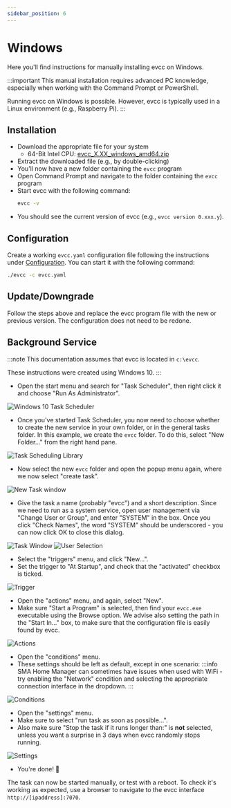 ```yaml
---
sidebar_position: 6
---
```


# Windows

Here you'll find instructions for manually installing evcc on Windows.

:::important
This manual installation requires advanced PC knowledge, especially when working with the Command Prompt or PowerShell.

Running evcc on Windows is possible.
However, evcc is typically used in a Linux environment (e.g., Raspberry Pi).
:::

## Installation

- Download the appropriate file for your system
  - 64-Bit Intel CPU: [evcc_X.XX_windows_amd64.zip](https://github.com/evcc-io/evcc/releases/latest)
- Extract the downloaded file (e.g., by double-clicking)
- You'll now have a new folder containing the `evcc` program
- Open Command Prompt and navigate to the folder containing the `evcc` program
- Start evcc with the following command:
  ```sh
  evcc -v
  ```
- You should see the current version of evcc (e.g., `evcc version 0.xxx.y`).

## Configuration

Create a working `evcc.yaml` configuration file following the instructions under [Configuration](./configuration).
You can start it with the following command:

```sh
./evcc -c evcc.yaml
```

## Update/Downgrade

Follow the steps above and replace the evcc program file with the new or previous version.
The configuration does not need to be redone.

## Background Service

:::note
This documentation assumes that evcc is located in `c:\evcc`.

These instructions were created using Windows 10.
:::

- Open the start menu and search for "Task Scheduler", then right click it and choose "Run As Administrator".

![Windows 10 Task Scheduler](win10-srv/win10-srv-1.png)

- Once you've started Task Scheduler, you now need to choose whether to create the new service in your own folder, or in the general tasks folder.
  In this example, we create the `evcc` folder. To do this, select "New Folder..." from the right hand pane.

![Task Scheduling Library](win10-srv/win10-srv-2.png)

- Now select the new `evcc` folder and open the popup menu again, where we now select "create task".

![New Task window](win10-srv/win10-srv-3.png)

- Give the task a name (probably "evcc") and a short description. Since we need to run as a system service, open user management via "Change User or Group", and enter "SYSTEM" in the box. Once you click "Check Names", the word "SYSTEM" should be underscored - you can now click OK to close this dialog.

![Task Window](win10-srv/win10-srv-4.png) ![User Selection](win10-srv/win10-srv-5.png)

- Select the "triggers" menu, and click "New...".
- Set the trigger to "At Startup", and check that the "activated" checkbox is ticked.

![Trigger](win10-srv/win10-srv-6.png)

- Open the "actions" menu, and again, select "New".
- Make sure "Start a Program" is selected, then find your `evcc.exe` executable using the Browse option. We advise also setting the path in the "Start In..." box, to make sure that the configuration file is easily found by evcc.

![Actions](win10-srv/win10-srv-7.png)

- Open the "conditions" menu.
- These settings should be left as default, except in one scenario:
  :::info
  SMA Home Manager can sometimes have issues when used with WiFi - try enabling the "Network" condition and selecting the appropriate connection interface in the dropdown.
  :::

![Conditions](win10-srv/win10-srv-8.png)

- Open the "settings" menu.
- Make sure to select "run task as soon as possible...".
- Also make sure "Stop the task if it runs longer than:" is **not** selected, unless you want a surprise in 3 days when evcc randomly stops running.

![Settings](win10-srv/win10-srv-9.png)

- You're done! 🎉

The task can now be started manually, or test with a reboot. To check it's working as expected, use a browser to navigate to the evcc interface `http://[ipaddress]:7070`.

